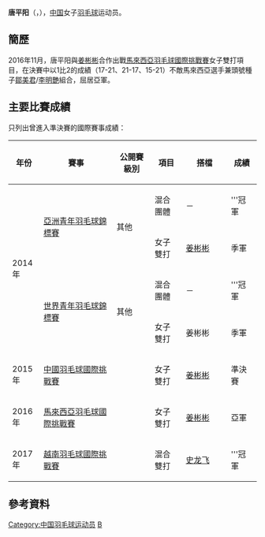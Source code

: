 {{noteTA|G1=Badminton}}
{{Infobox 羽球選手
| playername              = 唐平阳
| image                   = 
| size                    = 
| caption                 = 
| birth_name              = 
| date_of_birth           = {{birth_date_and_age|1996|1|19}}
| place_of_birth          = {{CHN}}[[江苏省|江苏省]][[南通市|南通市]]<ref>{{cite news|title=南通籍小将在亚洲青年羽毛球锦标赛上崭露头角|url=http://www.sport.gov.cn/n14471/n14481/n14518/c697564/content.html|agency=江苏省体育局|date=2014-03-05|accessdate=2017-02-09|archive-date=2017-02-11|archive-url=https://web.archive.org/web/20170211083527/http://www.sport.gov.cn/n14471/n14481/n14518/c697564/content.html|dead-url=no}}</ref>
| residence               =
| height                  = 
| weight                  = 
| handedness              = 
| country                 = {{CHN}}
| years_intldebut         = 
| years_started           = 
| coach                   = 
| event                   = 女子雙打、混合雙打
| highest_ranking         = 第176位（女雙-[[姜彬彬|姜彬彬]]）
| date_of_highest_ranking =  2016年11月10日<ref>[http://bwfcontent.tournamentsoftware.com/ranking/player.aspx?id=12799&player=661859 BWF World Ranking - Ranking of TANG Pingyang (60331)]{{en}}</ref>
| current_ranking         = 第186位（女雙-[[姜彬彬|姜彬彬]]）<br/>第775位（混雙-[[史龙飞|史龙飞]]）
| date_of_current_ranking = 2017年2月2日<ref>[http://bwfcontent.tournamentsoftware.com/ranking/category.aspx?id=12799&category=475 BWF World Ranking - BWF世界排名榜 (2/2/2017) - Women's doubles] {{Wayback|url=http://bwfcontent.tournamentsoftware.com/ranking/category.aspx?id=12799&category=475 |date=20190713044151 }}{{en}}</ref><ref>[http://bwfcontent.tournamentsoftware.com/ranking/category.aspx?id=12799&category=476 BWF World Ranking - BWF世界排名榜 (2/2/2017) - Mixed doubles] {{Wayback|url=http://bwfcontent.tournamentsoftware.com/ranking/category.aspx?id=12799&category=476 |date=20180127160625 }}{{en}}</ref>
| played                  = 13勝–6負（女雙）<br/>0勝–2負（混雙）
| titles                  = 
| bwf_profile             = 367A4982-6E49-4E62-9A2E-DF0645DB36CE
| bwf_id                  = 60331
| updated                 = 2017年2月2日
}}
{{MedalTableTop}}
{{MedalSport | 女子[[羽毛球|羽毛球]]}}
{{MedalCountry | {{CHN}}}}
{{MedalCompetition | [[世界青年羽毛球錦標賽|世界青年羽毛球錦標賽]]}}
{{MedalGold  | [[2014年世界青年羽毛球錦標賽|2014年 亞羅士打]] | 混合團體 }}
{{MedalBronze  | [[2014年世界青年羽毛球錦標賽|2014年 亞羅士打]] | 女子雙打 }}
{{MedalCompetition | [[亞洲青年羽毛球錦標賽|亞洲青年羽毛球錦標賽]]}}
{{MedalGold  | [[2014年亞洲青年羽毛球錦標賽|2014年 臺北]] | 混合團體 }}
{{MedalBronze  | [[2014年亞洲青年羽毛球錦標賽|2014年 臺北]] | 女子雙打 }}
{{MedalBottom}}
'''唐平阳'''（{{lang|en|'''Tang Pingyang'''}}，{{bd|1996年|1月19日|catIdx=T唐}}），[[中国|中国]]女子[[羽毛球|羽毛球]]运动员。
== 簡歷 ==
2016年11月，唐平阳與[[姜彬彬|姜彬彬]]合作出戰[[2016年馬來西亞羽毛球國際挑戰賽|馬來西亞羽毛球國際挑戰賽]]女子雙打項目，在決賽中以1比2的成績（17-21、21-17、15-21）不敵馬來西亞選手兼頭號種子[[鄒美君|鄒美君]]/[[李明艷|李明艷]]組合，屈居亞軍。

==主要比賽成績==
只列出曾進入準決賽的國際賽事成績：
{| class=wikitable style="text-align:center; font-size:small;" 
!width="50"|年份
!width="180"|賽事
!width="80"|公開賽級別
!width="60"|項目
!width="100"|搭檔
!width="50"|成績
|-
!rowspan="4"|2014年
|rowspan="2"|[[2014年亞洲青年羽毛球錦標賽|亞洲青年羽毛球錦標賽]]
|rowspan="2"|其他
|混合團體
|－
|bgcolor="gold"|'''冠軍
|-
|女子雙打
|[[姜彬彬|姜彬彬]]
|bgcolor="#b8860b"|季軍
|-
|rowspan="2"|[[2014年世界青年羽毛球錦標賽|世界青年羽毛球錦標賽]]
|rowspan="2"|其他
|混合團體
|－
|bgcolor="gold"|'''冠軍
|-
|女子雙打
|姜彬彬
|bgcolor="#b8860b"|季軍
|-
!rowspan="1"|2015年
|[[2015年中國羽毛球國際挑戰賽|中國羽毛球國際挑戰賽]]
|{{BWFIC}}
|女子雙打
|[[姜彬彬|姜彬彬]]
|bgcolor="#b8860b"|準決賽
|-
!rowspan="1"|2016年
|[[2016年馬來西亞羽毛球國際挑戰賽|馬來西亞羽毛球國際挑戰賽]]
|{{BWFIC}}
|女子雙打
|[[姜彬彬|姜彬彬]]
|bgcolor="silver"|亞軍
|-
!rowspan="1"|2017年
|[[2017年越南羽毛球國際挑戰賽|越南羽毛球國際挑戰賽]]
|{{BWFIC}}
|混合雙打
|[[史龙飞|史龙飞]]
|bgcolor="gold"|'''冠軍
|}
{{BWF賽事級別索引}}

==參考資料==
{{Reflist}}

{{DEFAULTSORT:Tang Pingyang}}
[[Category:中国羽毛球运动员|Category:中国羽毛球运动员]]
[[Category:唐姓|B]]